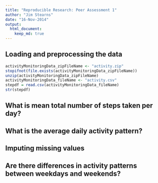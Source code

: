 ```yaml
---
title: "Reproducible Research: Peer Assessment 1"
author: "Jim Stearns"
date: "16-Nov-2014"
output: 
  html_document:
    keep_md: true
---
```



## Loading and preprocessing the data
```r
activityMonitoringData_zipFileName <- "activity.zip"
stopifnot(file.exists(activityMonitoringData_zipFileName))
unzip(activityMonitoringData_zipFileName)
activityMonitoringData_fileName <- "activity.csv"
stepdf = read.csv(activityMonitoringData_fileName)
str(stepdf)
```

## What is mean total number of steps taken per day?



## What is the average daily activity pattern?



## Imputing missing values



## Are there differences in activity patterns between weekdays and weekends?
